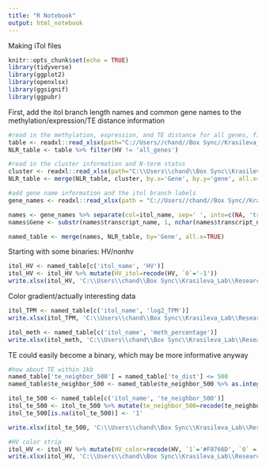 ```yaml
---
title: "R Notebook"
output: html_notebook
---
```


Making iTol files 
```r
knitr::opts_chunk$set(echo = TRUE)
library(tidyverse)
library(ggplot2)
library(openxlsx)
library(ggsignif)
library(ggpubr)
```

First, add the itol branch length names and common gene names to the methylation/expression/TE distance information 
```r
#read in the methylation, expression, and TE distance for all genes, filter to NLRs
table <- readxl::read_xlsx(path="C://Users//chand//Box Sync//Krasileva_Lab//Research//chandler//Krasileva Lab//E14//all_gene_table.xlsx")
NLR_table <- table %>% filter(HV != 'all_genes')

#read in the cluster information and N-term status 
cluster <- readxl::read_xlsx(path="C:\\Users\\chand\\Box Sync\\Krasileva_Lab\\Research\\chandler\\Krasileva Lab\\E14\\chae_2020_supplemental.xlsx")
NLR_table <- merge(NLR_table, cluster, by.x='Gene', by.y='gene', all.x=TRUE)

#add gene name information and the itol branch labels 
gene_names <- readxl::read_xlsx(path = "C://Users//chand//Box Sync//Krasileva_Lab//Research//chandler//Krasileva Lab//E14//gene_names_Daniil_tree.xlsx", col_names=c('itol_name', 'gene_name'))

names <- gene_names %>% separate(col=itol_name, sep=' ', into=c(NA, 'transcript_name'), remove=FALSE) %>% filter(itol_name != 'I264') %>% filter(itol_name != 'I0')
names$Gene <- substr(names$transcript_name, 1, nchar(names$transcript_name)-2)

named_table <- merge(names, NLR_table, by='Gene', all.x=TRUE)
```

Starting with some binaries: HV/nonhv
```r
itol_HV <- named_table[c('itol_name', 'HV')]
itol_HV <- itol_HV %>% mutate(HV_itol=recode(HV, `0`='-1'))
write.xlsx(itol_HV, 'C:\\Users\\chand\\Box Sync\\Krasileva_Lab\\Research\\chandler\\Krasileva Lab\\E14\\itol_files\\itol_HV.xlsx')
```
Color gradient/actually interesting data 
```r
itol_TPM <- named_table[c('itol_name', 'log2_TPM')]
write.xlsx(itol_TPM, 'C:\\Users\\chand\\Box Sync\\Krasileva_Lab\\Research\\chandler\\Krasileva Lab\\E14\\itol_files\\itol_tpm.xlsx')

itol_meth <- named_table[c('itol_name', 'meth_percentage')]
write.xlsx(itol_meth, 'C:\\Users\\chand\\Box Sync\\Krasileva_Lab\\Research\\chandler\\Krasileva Lab\\E14\\itol_files\\itol_meth.xlsx')
```


TE could easily become a binary, which may be more informative anyway 
```r
#how about TE within 1kb
named_table['te_neighbor_500'] = named_table['te_dist'] <= 500
named_table$te_neighbor_500 <- named_table$te_neighbor_500 %>% as.integer() %>% as.character()

itol_te_500 <- named_table[c('itol_name', 'te_neighbor_500')]
itol_te_500 <- itol_te_500 %>% mutate(te_neighbor_500=recode(te_neighbor_500, '0'='-1'))
itol_te_500[is.na(itol_te_500)] <- '1'

write.xlsx(itol_te_500, 'C:\\Users\\chand\\Box Sync\\Krasileva_Lab\\Research\\chandler\\Krasileva Lab\\E14\\itol_files\\itol_te_500.xlsx')
```

```r
#HV color strip 
itol_HV <- itol_HV %>% mutate(HV_color=recode(HV, `1`='#F8766D', `0` = ''))
write.xlsx(itol_HV, 'C:\\Users\\chand\\Box Sync\\Krasileva_Lab\\Research\\chandler\\Krasileva Lab\\E14\\itol_files\\itol_HV.xlsx')
```
